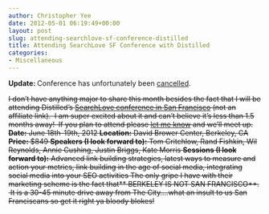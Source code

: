 ```yaml
---
author: Christopher Yee
date: 2012-05-01 06:19:49+00:00
layout: post
slug: attending-searchlove-sf-conference-distilled
title: Attending SearchLove SF Conference with Distilled
categories:
- Miscellaneous
---
```


**Update: **Conference has unfortunately been [cancelled](http://www.distilled.net/blog/distilled/searchlove-san-francisco-we-are-sorry-but-we-have-failed/).

<del>I don't have anything major to share this month besides the fact that I will be attending Distilled's [SearchLove conference in San Francisco](http://www.distilled.net/events/searchlove-san-francisco/) (not an affiliate link).  I am super excited about it and can't believe it's less than 1.5 months away!  If you plan to attend please [let me know](http://www.christopheryee.org/contact/) and we'll meet up.</del>

<del>**Date:** June 18th-19th, 2012
**Location:** David Brower Center, Berkeley, CA
**Price:** $849
**Speakers (I look forward to):** Tom Critchlow, Rand Fishkin, Wil Reynolds, Annie Cushing, Justin Briggs, Kate Morris
**Sessions (I look forward to):** Advanced link building strategies, latest ways to measure and action your metrics, link building in the age of social media, integrating social media into your SEO activities</del>



<del>The only gripe I have with their marketing scheme is the fact that** BERKELEY IS NOT SAN FRANCISCO**.  It is a 30-45 minute drive away from The City....what an insult to us San Franciscans so get it right ya bloody blokes!</del>


